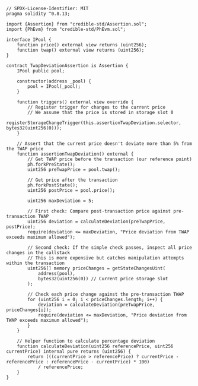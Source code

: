 ```solidity
// SPDX-License-Identifier: MIT
pragma solidity ^0.8.13;

import {Assertion} from "credible-std/Assertion.sol";
import {PhEvm} from "credible-std/PhEvm.sol";

interface IPool {
    function price() external view returns (uint256);
    function twap() external view returns (uint256);
}

contract TwapDeviationAssertion is Assertion {
    IPool public pool;

    constructor(address _pool) {
        pool = IPool(_pool);
    }

    function triggers() external view override {
        // Register trigger for changes to the current price
        // We assume that the price is stored in storage slot 0
        registerStorageChangeTrigger(this.assertionTwapDeviation.selector, bytes32(uint256(0)));
    }

    // Assert that the current price doesn't deviate more than 5% from the TWAP price
    function assertionTwapDeviation() external {
        // Get TWAP price before the transaction (our reference point)
        ph.forkPreState();
        uint256 preTwapPrice = pool.twap();

        // Get price after the transaction
        ph.forkPostState();
        uint256 postPrice = pool.price();

        uint256 maxDeviation = 5;

        // First check: Compare post-transaction price against pre-transaction TWAP
        uint256 deviation = calculateDeviation(preTwapPrice, postPrice);
        require(deviation <= maxDeviation, "Price deviation from TWAP exceeds maximum allowed");

        // Second check: If the simple check passes, inspect all price changes in the callstack
        // This is more expensive but catches manipulation attempts within the transaction
        uint256[] memory priceChanges = getStateChangesUint(
            address(pool),
            bytes32(uint256(0)) // Current price storage slot
        );

        // Check each price change against the pre-transaction TWAP
        for (uint256 i = 0; i < priceChanges.length; i++) {
            deviation = calculateDeviation(preTwapPrice, priceChanges[i]);
            require(deviation <= maxDeviation, "Price deviation from TWAP exceeds maximum allowed");
        }
    }

    // Helper function to calculate percentage deviation
    function calculateDeviation(uint256 referencePrice, uint256 currentPrice) internal pure returns (uint256) {
        return (((currentPrice > referencePrice) ? currentPrice - referencePrice : referencePrice - currentPrice) * 100)
            / referencePrice;
    }
}
```
